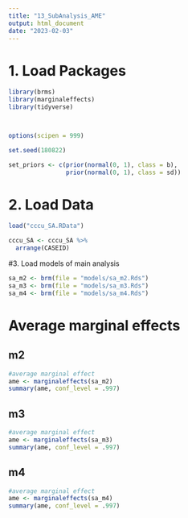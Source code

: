 ```yaml
---
title: "13_SubAnalysis_AME"
output: html_document
date: "2023-02-03"
---
```


# 1. Load Packages
```r
library(brms)
library(marginaleffects)
library(tidyverse)



options(scipen = 999)

set.seed(180822)

set_priors <- c(prior(normal(0, 1), class = b),
                prior(normal(0, 1), class = sd))
```

# 2. Load Data
```r
load("cccu_SA.RData")

cccu_SA <- cccu_SA %>%
  arrange(CASEID)
```


#3. Load models of main analysis
```r
sa_m2 <- brm(file = "models/sa_m2.Rds")
sa_m3 <- brm(file = "models/sa_m3.Rds")
sa_m4 <- brm(file = "models/sa_m4.Rds")
```

# Average marginal effects

## m2
```r
#average marginal effect
ame <- marginaleffects(sa_m2)
summary(ame, conf_level = .997)
```

## m3
```r
#average marginal effect
ame <- marginaleffects(sa_m3)
summary(ame, conf_level = .997)
```

## m4
```r
#average marginal effect
ame <- marginaleffects(sa_m4)
summary(ame, conf_level = .997)
```


